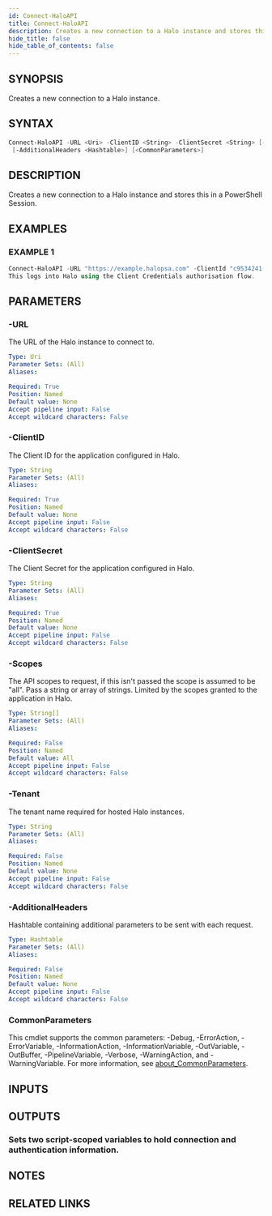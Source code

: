 ```yaml
---
id: Connect-HaloAPI
title: Connect-HaloAPI
description: Creates a new connection to a Halo instance and stores this in a PowerShell Session.
hide_title: false
hide_table_of_contents: false
---
```


## SYNOPSIS

Creates a new connection to a Halo instance.

## SYNTAX

```powershell
Connect-HaloAPI -URL <Uri> -ClientID <String> -ClientSecret <String> [-Scopes <String[]>] [-Tenant <String>]
 [-AdditionalHeaders <Hashtable>] [<CommonParameters>]
```

## DESCRIPTION

Creates a new connection to a Halo instance and stores this in a PowerShell Session.

## EXAMPLES

### EXAMPLE 1

```powershell
Connect-HaloAPI -URL "https://example.halopsa.com" -ClientId "c9534241-dde9-4d04-9d45-32b1fbff22ed" -ClientSecret "14c0c9af-2db1-48ab-b29c-51975df4afa2-739e4ef2-9aad-4fe9-b486-794feca48ea8" -Scopes "all" -Tenant "demo"
This logs into Halo using the Client Credentials authorisation flow.
```

## PARAMETERS

### -URL

The URL of the Halo instance to connect to.

```yaml
Type: Uri
Parameter Sets: (All)
Aliases:

Required: True
Position: Named
Default value: None
Accept pipeline input: False
Accept wildcard characters: False
```

### -ClientID

The Client ID for the application configured in Halo.

```yaml
Type: String
Parameter Sets: (All)
Aliases:

Required: True
Position: Named
Default value: None
Accept pipeline input: False
Accept wildcard characters: False
```

### -ClientSecret

The Client Secret for the application configured in Halo.

```yaml
Type: String
Parameter Sets: (All)
Aliases:

Required: True
Position: Named
Default value: None
Accept pipeline input: False
Accept wildcard characters: False
```

### -Scopes

The API scopes to request, if this isn't passed the scope is assumed to be "all".
Pass a string or array of strings.
Limited by the scopes granted to the application in Halo.

```yaml
Type: String[]
Parameter Sets: (All)
Aliases:

Required: False
Position: Named
Default value: All
Accept pipeline input: False
Accept wildcard characters: False
```

### -Tenant

The tenant name required for hosted Halo instances.

```yaml
Type: String
Parameter Sets: (All)
Aliases:

Required: False
Position: Named
Default value: None
Accept pipeline input: False
Accept wildcard characters: False
```

### -AdditionalHeaders

Hashtable containing additional parameters to be sent with each request.

```yaml
Type: Hashtable
Parameter Sets: (All)
Aliases:

Required: False
Position: Named
Default value: None
Accept pipeline input: False
Accept wildcard characters: False
```

### CommonParameters

This cmdlet supports the common parameters: -Debug, -ErrorAction, -ErrorVariable, -InformationAction, -InformationVariable, -OutVariable, -OutBuffer, -PipelineVariable, -Verbose, -WarningAction, and -WarningVariable. For more information, see [about_CommonParameters](http://go.microsoft.com/fwlink/?LinkID=113216).

## INPUTS

## OUTPUTS

### Sets two script-scoped variables to hold connection and authentication information.

## NOTES

## RELATED LINKS
